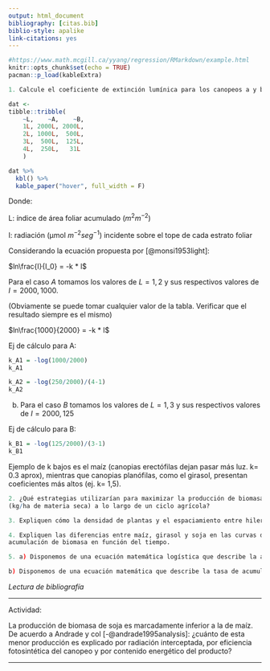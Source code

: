 ```yaml
--- 
output: html_document
bibliography: [citas.bib]
biblio-style: apalike
link-citations: yes
---
```


```r
#https://www.math.mcgill.ca/yyang/regression/RMarkdown/example.html
knitr::opts_chunk$set(echo = TRUE)
pacman::p_load(kableExtra)
```

```r
1. Calcule el coeficiente de extinción lumínica para los canopeos a y b en función de los datos proporcionados. 
```

```r
dat <-
tibble::tribble(
    ~L,    ~A,    ~B,
    1L, 2000L, 2000L,
    2L, 1000L,  500L,
    3L,  500L,  125L,
    4L,  250L,   31L
    )

dat %>%
  kbl() %>%
  kable_paper("hover", full_width = F)
```  

Donde: 

L: índice de área foliar acumulado ($m^{2} m^{-2}$)

I: radiación (μmol $m^{-2} seg^{-1}$) incidente sobre el tope de cada estrato foliar 

Considerando la ecuación propuesta por [@monsi1953light]: 

$ln\frac{I}{I_0} = -k * l$

Para el caso $A$ tomamos los valores de $L=1, 2$ y sus respectivos valores de $I = 2000, 1000$. 

(Obviamente se puede tomar cualquier valor de la tabla. Verificar que el resultado siempre es el mismo)

$ln\frac{1000}{2000} = -k * l$

Ej de cálculo para A: 

```r
k_A1 = -log(1000/2000)
k_A1

k_A2 = -log(250/2000)/(4-1)
k_A2
```

b) Para el caso $B$ tomamos los valores de $L=1,3$ y sus respectivos valores de $I=2000, 125$ 

Ej de cálculo para B: 

```r
k_B1 = -log(125/2000)/(3-1)
k_B1
```

Ejemplo de k bajos es el maíz (canopias erectófilas dejan pasar más luz. k= 0.3 aprox), mientras que canopias planófilas, como el girasol, presentan coeficientes más altos (ej. k= 1,5).


```r
2. ¿Qué estrategias utilizarían para maximizar la producción de biomasa 
(kg/ha de materia seca) a lo largo de un ciclo agrícola? 
```

```r
3. Expliquen cómo la densidad de plantas y el espaciamiento entre hileras afectan a: i) la intercepción de radiación, ii) el IAF crítico y iii) el tiempo requerido para alcanzar el IAF crítico. 
```

```r
4. Expliquen las diferencias entre maíz, girasol y soja en las curvas de 
acumulación de biomasa en función del tiempo. 
```

```r
5. a) Disponemos de una ecuación matemática logística que describe la acumulación de materia seca de un cultivo en función de los días desde la emergencia ¿Cómo podríamos estimar la tasa de crecimiento para un día determinado, y la máxima tasa de crecimiento que alcanza el cultivo? 
```


```r
b) Disponemos de una ecuación matemática que describe la tasa de acumulación de materia seca de un cultivo en función de los días desde la emergencia ¿Cómo podríamos determinar la biomasa que se acumuló entre dos momentos del ciclo? 

```

*Lectura de bibliografía* 

---

Actividad: 

La producción de biomasa de soja es marcadamente inferior a la de maíz. De acuerdo a Andrade y col [-@andrade1995analysis]: ¿cuánto de esta menor producción es explicado por radiación interceptada, por eficiencia fotosintética del canopeo y por contenido energético del producto? 


---